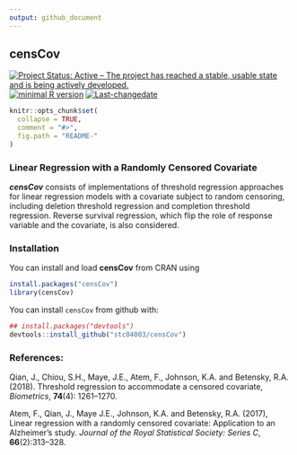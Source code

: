 ```yaml
---
output: github_document
---
```


## **censCov**

[![Project Status: Active – The project has reached a stable, usable state and is being actively developed.](http://www.repostatus.org/badges/latest/active.svg)](http://www.repostatus.org/#active)
[![minimal R version](https://img.shields.io/badge/R%3E%3D-3.4.0-6666ff.svg)](https://cran.r-project.org/)
[![Last-changedate](https://img.shields.io/badge/last%20change-2019--05--18-yellowgreen.svg)](/commits/master)

```r
knitr::opts_chunk$set(
  collapse = TRUE,
  comment = "#>",
  fig.path = "README-"
)
```

### Linear Regression with a Randomly Censored Covariate
***censCov*** consists of implementations of threshold regression approaches for linear regression models with a covariate subject to random censoring, including deletion threshold regression and completion threshold regression. Reverse survival regression, which flip the role of response variable and the covariate, is also considered.

### Installation

You can install and load **censCov** from CRAN using

```r
install.packages("censCov")
library(censCov)
```

You can install `censCov` from github with:

```r
## install.packages("devtools")
devtools::install_github("stc04003/censCov")
```

### References:

  Qian, J., Chiou, S.H., Maye, J.E., Atem, F., Johnson, K.A. and Betensky, R.A. (2018).
  Threshold regression to accommodate a censored covariate, *Biometrics*, **74**(4):
  1261--1270.

  Atem, F., Qian, J., Maye J.E., Johnson, K.A. and Betensky, R.A. (2017),
  Linear regression with a randomly censored covariate: Application to an Alzheimer's study.
  *Journal of the Royal Statistical Society: Series C*, **66**(2):313--328.